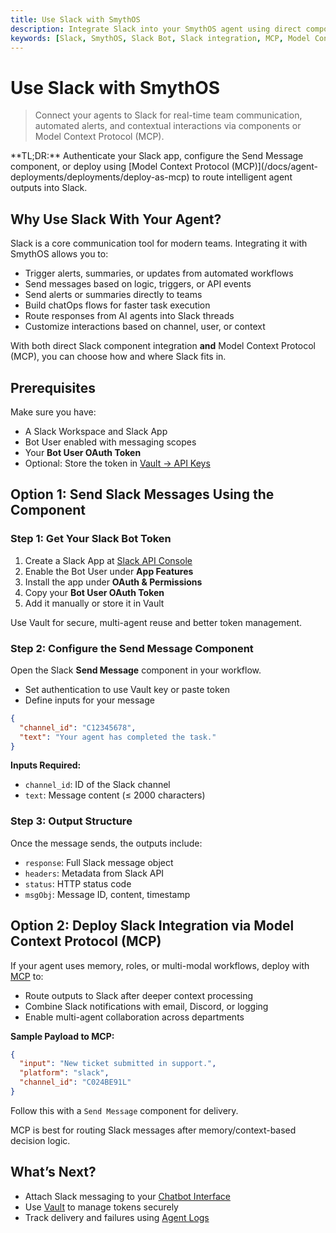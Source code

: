 ```yaml
---
title: Use Slack with SmythOS
description: Integrate Slack into your SmythOS agent using direct components or deploy via MCP for real-time team collaboration and notifications.
keywords: [Slack, SmythOS, Slack Bot, Slack integration, MCP, Model Context Protocol, team chat, automation, notifications, OAuth, Send Message, Slack API]
---
```


# Use Slack with SmythOS

> Connect your agents to Slack for real-time team communication, automated alerts, and contextual interactions via components or Model Context Protocol (MCP).

<InfoCallout>
**TL;DR:** Authenticate your Slack app, configure the Send Message component, or deploy using [Model Context Protocol (MCP)](/docs/agent-deployments/deployments/deploy-as-mcp) to route intelligent agent outputs into Slack.
</InfoCallout>

<Divider />

## Why Use Slack With Your Agent?

Slack is a core communication tool for modern teams. Integrating it with SmythOS allows you to:

- Trigger alerts, summaries, or updates from automated workflows
- Send messages based on logic, triggers, or API events
- Send alerts or summaries directly to teams
- Build chatOps flows for faster task execution
- Route responses from AI agents into Slack threads
- Customize interactions based on channel, user, or context

With both direct Slack component integration **and** Model Context Protocol (MCP), you can choose how and where Slack fits in.

<Divider />

## Prerequisites

Make sure you have:

- A Slack Workspace and Slack App
- Bot User enabled with messaging scopes
- Your **Bot User OAuth Token**
- Optional: Store the token in [Vault → API Keys](/docs/agent-collaboration/working-with-agents/vault-sharing)

<Divider />

## Option 1: Send Slack Messages Using the Component

### Step 1: Get Your Slack Bot Token

1. Create a Slack App at [Slack API Console](https://api.slack.com/apps)
2. Enable the Bot User under **App Features**
3. Install the app under **OAuth & Permissions**
4. Copy your **Bot User OAuth Token**
5. Add it manually or store it in Vault

<InfoCallout>
Use Vault for secure, multi-agent reuse and better token management.
</InfoCallout>

### Step 2: Configure the Send Message Component

Open the Slack **Send Message** component in your workflow.

- Set authentication to use Vault key or paste token
- Define inputs for your message

```json
{
  "channel_id": "C12345678",
  "text": "Your agent has completed the task."
}
```

**Inputs Required:**
- `channel_id`: ID of the Slack channel
- `text`: Message content (≤ 2000 characters)

### Step 3: Output Structure

Once the message sends, the outputs include:

- `response`: Full Slack message object
- `headers`: Metadata from Slack API
- `status`: HTTP status code
- `msgObj`: Message ID, content, timestamp

<Divider />

## Option 2: Deploy Slack Integration via Model Context Protocol (MCP)

If your agent uses memory, roles, or multi-modal workflows, deploy with [MCP](/docs/agent-deployments/deployments/deploy-as-mcp) to:

- Route outputs to Slack after deeper context processing
- Combine Slack notifications with email, Discord, or logging
- Enable multi-agent collaboration across departments

**Sample Payload to MCP:**
```json
{
  "input": "New ticket submitted in support.",
  "platform": "slack",
  "channel_id": "C024BE91L"
}
```

Follow this with a `Send Message` component for delivery.

<InfoCallout>
MCP is best for routing Slack messages after memory/context-based decision logic.
</InfoCallout>

<Divider />

## What’s Next?

- Attach Slack messaging to your [Chatbot Interface](/docs/agent-deployments/deployments/deploy-as-chatbot)
- Use [Vault](/docs/agent-collaboration/working-with-agents/vault-sharing) to manage tokens securely
- Track delivery and failures using [Agent Logs](/docs/agent-studio/agent-settings/logs)

<PromptCard prompt="Connect your SmythOS agent to Slack using a secure bot token and deliver automated updates with the Send Message component or via MCP." />
